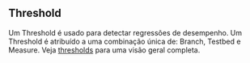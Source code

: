 ## Threshold

Um Threshold é usado para detectar regressões de desempenho. Um Threshold é atribuído a uma combinação única de: Branch, Testbed e Measure. Veja [thresholds](/pt/docs/explanation/thresholds/) para uma visão geral completa.